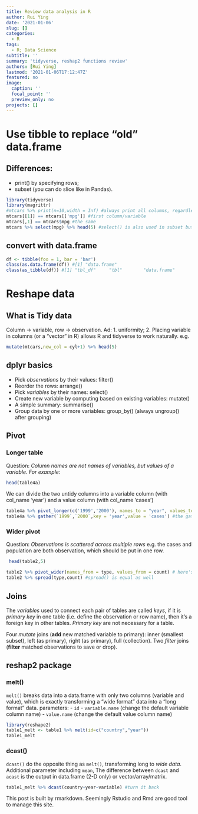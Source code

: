 ```yaml
---
title: Review data analysis in R
author: Rui Ying
date: '2021-01-06'
slug: []
categories:
  - R
tags:
  - R; Data Science
subtitle: ''
summary: 'tidyverse, reshap2 functions review'
authors: [Rui Ying]
lastmod: '2021-01-06T17:12:47Z'
featured: no
image:
  caption: ''
  focal_point: ''
  preview_only: no
projects: []
---
```


# Use tibble to replace "old" data.frame

## Differences:
- print() by specifying rows; 
- subset (you can do slice like in Pandas).
```r
library(tidyverse)
library(magrittr)
#mtcars %>% print(n=10,width = Inf) #always print all columns, regardless of the width of the screen.
mtcars[[1]] == mtcars[['mpg']] #first column/variable
mtcars[,1] == mtcars$mpg #the same
mtcars %>% select(mpg) %>% head(5) #select() is also used in subset but a little different
```
## convert with data.frame
```r
df <- tibble(foo = 1, bar = 'bar')
class(as.data.frame(df)) #[1] "data.frame"
class(as_tibble(df)) #[1] "tbl_df"     "tbl"        "data.frame"
```
# Reshape data

## What is Tidy data
Column -> variable, row -> observation.
Ad:
1. uniformity; 2. Placing variable in columns (or a "vector" in R) allows R and tidyverse to work naturally.
e.g.
```r
mutate(mtcars,new_col = cyl+1) %>% head(5)
```

## dplyr basics
- Pick *observations* by their values: filter()
- Reorder the rows: arrange()
- Pick *variables* by their names: select()
- Create new variable by computing based on existing variables: mutate()
- A simple summary: summarise()
- Group data by one or more variables: group_by() (always ungroup() after grouping)

## Pivot
### Longer table
Question: *Column names are not names of variables, but values of a variable. For example:*
```r
head(table4a)
```
We can divide the two untidy columns into a variable column (with col_name 'year') and a value column (with col_name 'cases')
```r
table4a %>% pivot_longer(c('1999','2000'), names_to = "year", values_to = "cases")
table4a %>% gather(`1999`,`2000`,key = 'year',value = 'cases') #the gather() in tidyr is equal
```
### Wider pivot
Question: *Observations is scattered across multiple rows* e.g. the cases and population are both observation, which should be put in one row.
```r
 head(table2,5)
```
```r
table2 %>% pivot_wider(names_from = type, values_from = count) # here's 2 paramters only
table2 %>% spread(type,count) #spread() is equal as well
```
## Joins
The *variables* used to connect each pair of tables are called *keys*, if it is *primary key* in one table (i.e. define the observation or row name), then it's a foreign key in other tables. *Primary key* are not necessary for a table.

Four *mutate* joins (__add__ new matched variable to primary): inner (smallest subset), left (as primary), right (as primary), full (collection).
Two *filter* joins (__filter__ matched observations to save or drop).

## reshap2 package

### melt()
`melt()` breaks data into a data.frame with only two columns (variable and value), which is exactly transforming a "wide format" data into a "long format" data.
parameters:
- `id`
- `variable.name` (change the default variable column name)
- `value.name` (change the default value column name)
```r
library(reshape2)
table1_melt <- table1 %>% melt(id=c("country","year"))
table1_melt
```
### dcast()
`dcast()` do the opposite thing as `melt()`, transforming long to *wide data*. Additional parameter including `mean`,
The difference between `dcast` and `acast` is the output in data.frame (2-D only) or vector/array/matrix.
```r
table1_melt %>% dcast(country+year~variable) #turn it back
```


This post is built by rmarkdown. Seemingly Rstudio and Rmd are good tool to manage this site.
